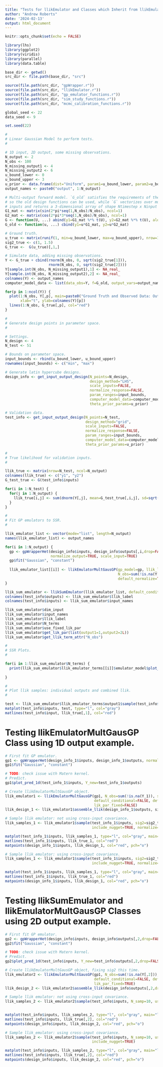 ```yaml
---
title: "Tests for llikEmulator and Classes which Inherit from llikEmulator"
author: "Andrew Roberts"
date: '2024-02-13'
output: html_document
---
```


```r
knitr::opts_chunk$set(echo = FALSE)

library(lhs)
library(ggplot2)
library(viridis)
library(parallel)
library(data.table)

base_dir <- getwd()
src_dir <- file.path(base_dir, "src")

source(file.path(src_dir, "gpWrapper.r"))
source(file.path(src_dir, "llikEmulator.r"))
source(file.path(src_dir, "gp_emulator_functions.r"))
source(file.path(src_dir, "sim_study_functions.r"))
source(file.path(src_dir, "mcmc_calibration_functions.r"))
```

```r
global_seed <- 22
data_seed <- 9

set.seed(22)
```


```r
#
# Linear Gaussian Model to perform tests.  
#

# 1D input, 2D output, some missing observations.
N_output <- 2
N_obs <- 100
N_missing_output1 <- 4
N_missing_output2 <- 6
u_bound_lower <- 0
u_bound_upper <- 3
u_prior <- data.frame(dist="Uniform", param1=u_bound_lower, param2=u_bound_upper)
output_names <- paste0("output", 1:N_output)

# Multi-output forward model. `G_old` satisfies the requirements of the `computer_model_list`
# so the old design functions can be used, while `G` vectorizes over multiple 
# inputs and returns a 3-dimensional array of shape Ntimestep x Ninput x Noutput. 
G1_mat <- matrix(sin(2*pi*seq(1,N_obs)/N_obs), ncol=1)
G2_mat <- matrix(cos(2*pi*3*seq(1,N_obs)/N_obs), ncol=1)
G <- function(U, ...) abind(y1=G1_mat %*% t(U), y2=G2_mat %*% t(U), along=3)
G_old <- function(u, ...) cbind(y1=u*G1_mat, y2=u*G2_mat)

# Ground truth.  
u_true <- matrix(runif(1, min=u_bound_lower, max=u_bound_upper), nrow=1)
sig2_true <- c(1, 1.5)
G_true <-  G(u_true)[,1,]

# Simulate data, adding missing observations. 
Y <- G_true + cbind(rnorm(N_obs, 0, sqrt(sig2_true[1])),
                    rnorm(N_obs, 0, sqrt(sig2_true[2])))
Y[sample.int(N_obs, N_missing_output1),1] <- NA_real_
Y[sample.int(N_obs, N_missing_output2),2] <- NA_real_
colnames(Y) <- output_names
computer_model_data <- list(data_obs=Y, f=G_old, output_vars=output_names)

for(p in 1:ncol(Y)) {
  plot(1:N_obs, Y[,p], main=paste0("Ground Truth and Observed Data: Output ", p),
       xlab="t", ylab=colnames(Y)[p])
  lines(1:N_obs, G_true[,p], col="red")
}

```

```r
#
# Generate design points in parameter space. 
#

# Settings. 
N_design <- 4
N_test <- 51

# Bounds on parameter space.  
input_bounds <- rbind(u_bound_lower, u_bound_upper)
rownames(input_bounds) <- c("min", "max")

# Generate latin hypercube designs. 
design_info <- get_input_output_design(N_points=N_design,
                                       design_method="LHS", 
                                       scale_inputs=FALSE,
                                       normalize_response=FALSE,
                                       param_ranges=input_bounds,  
                                       computer_model_data=computer_model_data, 
                                       theta_prior_params=u_prior)

# Validation data. 
test_info <- get_input_output_design(N_points=N_test,
                                     design_method="grid", 
                                     scale_inputs=FALSE,
                                     normalize_response=FALSE,
                                     param_ranges=input_bounds,  
                                     computer_model_data=computer_model_data, 
                                     theta_prior_params=u_prior)
```

```r
#
# True likelihood for validation inputs. 
#

llik_true <- matrix(nrow=N_test, ncol=N_output)
colnames(llik_true) <- c("y1", "y2")
G_test_true <- G(test_info$inputs)

for(i in 1:N_test) {
  for(j in 1:N_output) {
    llik_true[i,j] <- sum(dnorm(Y[,j], mean=G_test_true[,i,j], sd=sqrt(sig2_true[j]), log=TRUE), na.rm=TRUE)
  }
}
```

```r
#
# Fit GP emulators to SSR. 
#

llik_emulator_list <- vector(mode="list", length=N_output)
names(llik_emulator_list) <- output_names

for(i in 1:N_output) {
  gp <- gpWrapperHet(design_info$inputs, design_info$outputs[,i,drop=FALSE], 
                     normalize_output=TRUE, scale_input=TRUE)
  gp$fit("Gaussian", "constant")
  
  llik_emulator_list[[i]] <- llikEmulatorMultGausGP(gp_model=gp, llik_lbl=names(llik_emulator_list)[i],
                                                    N_obs=sum(!is.na(Y[,i])), default_conditional=FALSE, 
                                                    default_normalize=TRUE, use_fixed_lik_par=FALSE)
}

llik_sum_emulator <- llikSumEmulator(llik_emulator_list, default_conditional=FALSE, default_normalize=TRUE)
colnames(test_info$outputs) <- llik_sum_emulator$llik_label
colnames(test_info$inputs) <- llik_sum_emulator$input_names
```

```r
llik_sum_emulator$dim_input
llik_sum_emulator$input_names
llik_sum_emulator$llik_label
llik_sum_emulator$N_terms
llik_sum_emulator$use_fixed_lik_par
llik_sum_emulator$get_lik_par(list(output1=1,output2=2L))
llik_sum_emulator$get_llik_term_attr("N_obs")
```

```r
#
# SSR Plots. 
#

for(i in 1:llik_sum_emulator$N_terms) {
  print(llik_sum_emulator$llik_emulator_terms[[i]]$emulator_model$plot_pred_1d(test_info$inputs, 
                                                                         Y_new=test_info$outputs[,i,drop=FALSE]))
}
```

```r
#
# Plot llik samples: individual outputs and combined llik. 
#

test <- llik_sum_emulator$llik_emulator_terms$output1$sample(test_info$inputs, lik_par=sig2_true[1], N_samp=10)
matplot(test_info$inputs, test, type="l", col="gray")
matlines(test_info$input, llik_true[,1], col="red")

```



# Testing llikEmulatorMultGausGP Class using 1D output example. 

```r
# First fit GP emulator. 
gp1 <- gpWrapperHet(design_info_1$inputs, design_info_1$outputs, normalize_output=TRUE, scale_input=TRUE)
gp1$fit("Gaussian", "constant")
```


```r
# TODO: check issue with Matern kernel. 
# Predict. 
gp1$plot_pred_1d(test_info_1$inputs, Y_new=test_info_1$outputs)
```
```r
# Create llikEmulatorMultGausGP object. 
llik_emulator1 <- llikEmulatorMultGausGP(gp1, N_obs=sum(!is.na(Y_1)), sig2=NULL, 
                                         default_conditional=FALSE, default_normalize=FALSE, 
                                         lik_par_fixed=FALSE)
llik_design_1 <- llik_emulator1$assemble_llik(design_info_1$outputs, sig2_true_1, normalize=TRUE)
```

```r
# Sample llik emulator: not using cross-input covariance. 
llik_samples_1 <- llik_emulator1$sample(test_info_1$inputs, sig2=sig2_true_1, N_samp=10, use_cov=FALSE, 
                                        include_nugget=TRUE, normalize=TRUE)

matplot(test_info_1$inputs, llik_samples_1, type="l", col="gray", main="llik samples, no-cov")
matlines(test_info_1$inputs, llik_true_1, col="red")
matpoints(design_info_1$inputs, llik_design_1, col="red", pch="o")

# Sample llik_emulator: using cross-input covariance.
llik_samples_1 <- llik_emulator1$sample(test_info_1$inputs, sig2=sig2_true_1, N_samp=10, use_cov=TRUE, 
                                        include_nugget=TRUE, normalize=TRUE)

matplot(test_info_1$inputs, llik_samples_1, type="l", col="gray", main="llik samples, cov")
matlines(test_info_1$inputs, llik_true_1, col="red")
matpoints(design_info_1$inputs, llik_design_1, col="red", pch="o")

```

# Testing llikSumEmulator and llikEmulatorMultGausGP Classes using 2D output example. 

```r
# First fit GP emulator. 
gp2 <- gpWrapperHet(design_info$inputs, design_info$outputs[,2,drop=FALSE], normalize_output=TRUE, scale_input=TRUE)
gp2$fit("Gaussian", "constant")
```


```r
# TODO: check issue with Matern kernel. 
# Predict. 
gp2$plot_pred_1d(test_info$inputs, Y_new=test_info$outputs[,2,drop=FALSE])
```

```r
# Create llikEmulatorMultGausGP object, fixing sig2 this time. 
llik_emulator2 <- llikEmulatorMultGausGP(gp1, N_obs=sum(!is.na(Y[,2])), sig2=sig2_true[2], 
                                         default_conditional=FALSE, default_normalize=TRUE, 
                                         lik_par_fixed=TRUE)
llik_design_2 <- llik_emulator2$assemble_llik(design_info$outputs[,2,drop=FALSE])
```

```r
# Sample llik emulator: not using cross-input covariance. 
llik_samples_2 <- llik_emulator2$sample(test_info$inputs, N_samp=10, use_cov=FALSE, include_nugget=TRUE)
                                        

matplot(test_info$inputs, llik_samples_2, type="l", col="gray", main="llik samples, no-cov")
matlines(test_info$inputs, llik_true[,2], col="red")
matpoints(design_info$inputs, llik_design_2, col="red", pch="o")

# Sample llik_emulator: using cross-input covariance.
llik_samples_2 <- llik_emulator2$sample(test_info$inputs, N_samp=10, use_cov=TRUE, 
                                        include_nugget=TRUE)

matplot(test_info$inputs, llik_samples_2, type="l", col="gray", main="llik samples, cov")
matlines(test_info$inputs, llik_true[,2], col="red")
matpoints(design_info$inputs, llik_design_2, col="red", pch="o")

```














